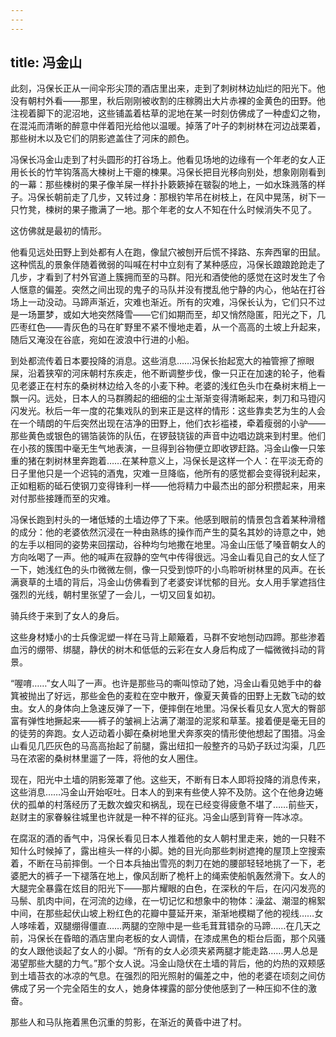 ```yaml
---
---
---
```

title: 冯金山
---




此刻，冯保长正从一间伞形尖顶的酒店里出来，走到了刺树林边灿烂的阳光下。他没有朝村外看——那里，秋后刚刚被收割的庄稼腾出大片赤裸的金黄色的田野。他注视着脚下的泥沼地，这些铺盖着枯草的泥地在某一时刻仿佛成了一种虚幻之物，在混沌而清晰的醉意中伴着阳光给他以温暖。掉落了叶子的刺树林在河边战栗着，那些树木以及它们的阴影遮盖住了河床的颜色。

冯保长冯金山走到了村头圆形的打谷场上。他看见场地的边缘有一个年老的女人正用长长的竹竿钩落高大楝树上干瘪的楝果。冯保长把目光移向别处，想象刚刚看到的一幕：那些楝树的果子像羊屎一样扑扑簌簌掉在皲裂的地上，一如水珠溅落的样子。冯保长朝前走了几步，又转过身：那根钓竿吊在树枝上，在风中晃荡，树下一只竹凳，楝树的果子撒满了一地。那个年老的女人不知在什么时候消失不见了。

这仿佛就是最初的情形。

他看见远处田野上到处都有人在跑，像鼠穴被刨开后慌不择路、东奔西窜的田鼠。这种慌乱的景象伴随着微弱的叫喊在村中立刻有了某种感应，冯保长踉踉跄跄走了几步，才看到了村外官道上簇拥而至的马群。阳光和酒使他的感觉在这时发生了令人惬意的偏差。突然之间出现的鬼子的马队并没有搅乱他宁静的内心，他站在打谷场上一动没动。马蹄声渐近，灾难也渐近。所有的灾难，冯保长认为，它们只不过是一场噩梦，或如大地突然降雪——它们如期而至，却又悄然隐匿，阳光之下，几匹枣红色——青灰色的马在旷野里不紧不慢地走着，从一个高高的土坡上升起来，随后又淹没在谷底，宛如在波浪中行进的小船。

到处都流传着日本要投降的消息。这些消息……冯保长抬起宽大的袖管擦了擦眼屎，沿着狭窄的河床朝村东疾走，他不断调整步伐，像一只正在加速的轮子，他看见老婆正在村东的桑树林边给入冬的小麦下种。老婆的浅红色头巾在桑树末梢上一飘一闪。远处，日本人的马群腾起的细细的尘土渐渐变得清晰起来，刺刀和马镫闪闪发光。秋后一年一度的花集戏队的到来正是这样的情形：这些靠卖艺为生的人会在一个晴朗的午后突然出现在洁净的田野上，他们衣衫褴褛，牵着瘦弱的小驴——那些黄色或银色的锡箔装饰的队伍，在锣鼓铙钹的声音中边唱边跳来到村里。他们在小孩的簇围中毫无生气地表演，一旦得到谷物便立即收锣赶路。冯金山像一只笨重的猪在刺树林里奔跑着……在某种意义上，冯保长是这样一个人：在平淡无奇的日子里他只是一个迟钝的酒鬼，灾难一旦降临，他所有的感觉都会变得锐利起来，正如粗粝的砥石使钢刀变得锋利一样——他将精力中最杰出的部分积攒起来，用来对付那些接踵而至的灾难。

冯保长跑到村头的一堵低矮的土墙边停了下来。他感到眼前的情景包含着某种滑稽的成分：他的老婆依然沉浸在一种由熟练的操作而产生的莫名其妙的诗意之中，她的左手以相同的姿势来回摆动，谷种均匀地撒在地里。冯金山压低了嗓音朝女人的方向吆喝了一声。他的喊声在寂静的空气中传得很远。冯金山看见自己的女人怔了一下，她浅红色的头巾微微左侧，像一只受到惊吓的小鸟聆听树林里的风声。在长满衰草的土墙的背后，冯金山仿佛看到了老婆安详忧郁的目光。女人用手掌遮挡住强烈的光线，朝村里张望了一会儿，一切又回复如初。

骑兵终于来到了女人的身后。

这些身材矮小的士兵像泥塑一样在马背上颠簸着，马群不安地刨动四蹄。那些渗着血污的绷带、绑腿，静伏的树木和低低的云彩在女人身后构成了一幅微微抖动的背景。

“喔唷……”女人叫了一声。也许是那些马的嘶叫惊动了她，冯金山看见她手中的畚箕被抛出了好远，那些金色的麦粒在空中散开，像夏天黄昏的田野上无数飞动的蚊虫。女人的身体向上急速反弹了一下，便摔倒在地里。冯保长看见女人宽大的臀部富有弹性地撅起来——裤子的皱裥上沾满了潮湿的泥浆和草茎。接着便是毫无目的的徒劳的奔跑。女人迈动着小脚在桑树地里犬奔豕突的情形使他想起了围猎。冯金山看见几匹灰色的马高高抬起了前腿，露出纽扣一般整齐的马奶子跃过沟渠，几匹马在浓密的桑树林里遛了一阵，将他的女人圈住。

现在，阳光中土墙的阴影笼罩了他。这些天，不断有日本人即将投降的消息传来，这些消息……冯金山开始呕吐。日本人的到来有些使人猝不及防。这个在他身边蜷伏的孤单的村落经历了无数次蝗灾和祸乱，现在已经变得疲惫不堪了……前些天，赵财主的家眷躲往城里也许就是一种不祥的征兆。冯金山感到背脊一阵冰凉。

在腐沤的酒的香气中，冯保长看见日本人推着他的女人朝村里走来，她的一只鞋不知什么时候掉了，露出楦头一样的小脚。她的目光向那些刺树遮掩的屋顶上空搜索着，不断在马前摔倒。一个日本兵抽出雪亮的刺刀在她的腰部轻轻地挑了一下，老婆肥大的裤子一下褪落在地上，像风刮断了桅杆上的绳索使船帆轰然滑下。女人的大腿完全暴露在炫目的阳光下——那片耀眼的白色，在深秋的午后，在闪闪发亮的马鬃、肌肉中间，在河流的边缘，在一切记忆和想象中的物体：澡盆、潮湿的棉絮中间，在那些起伏山坡上粉红色的花瓣中蔓延开来，渐渐地模糊了他的视线……女人哆嗦着，双腿绷得僵直……两腿的空隙中是一些毛茸茸错杂的马蹄……在几天之前，冯保长在昏暗的酒店里向老板的女人调情，在漆成黑色的柜台后面，那个风骚的女人跟他谈起了女人的小脚。“所有的女人必须夹紧两腿才能走路……男人总是渴望那些大腿的力气。”那个女人说。冯金山隐伏在土墙的背后，他的灼热的双颊感到土墙苔衣的冰凉的气息。在强烈的阳光照射的偏差之中，他的老婆在顷刻之间仿佛成了另一个完全陌生的女人，她身体裸露的部分使他感到了一种压抑不住的激奋。

那些人和马队拖着黑色沉重的剪影，在渐近的黄昏中进了村。